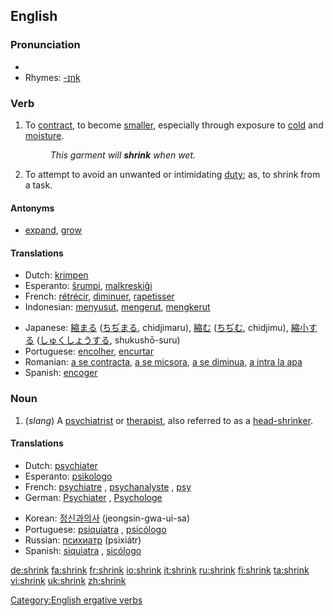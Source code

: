 ==English==

===Pronunciation===
*{{IPA|/'ʃɻɪɳk/}}
*Rhymes: [[Rhymes:English:-ɪŋk|-ɪŋk]]

===Verb===
{{en-verb|shrinks|shrinking|shrank|shrunk}}

#To [[contract]], to become [[smaller]], especially through exposure to [[cold]] and [[moisture]].
#:''This garment will '''shrink''' when wet.''
#To attempt to avoid an unwanted or intimidating [[duty]]; as, to shrink from a task.

====Antonyms====
*[[expand]], [[grow]]

====Translations====
{{top}}
*Dutch: [[krimpen]]
*Esperanto: [[ŝrumpi]], [[malkreskiĝi]]
*French: [[rétrécir]], [[diminuer]], [[rapetisser]]
*Indonesian: [[susut|menyusut]], [[kerut|mengerut]], [[kerut|mengkerut]]
{{mid}}
*Japanese: [[縮まる]] ([[ちぢまる]], chidjimaru), [[縮む]] ([[ちぢむ]], chidjimu), [[縮小]]する ([[しゅくしょう]]する, shukushō-suru)
*Portuguese: [[encolher]], [[encurtar]]
*Romanian: [[a se contracta]], [[a se micsora]], [[a se diminua]], [[a intra la apa]]
*Spanish: [[encoger]]
{{bottom}}

===Noun===
{{en-noun}}
#(''slang'') A [[psychiatrist]] or [[therapist]], also referred to as a [[head-shrinker]].

====Translations====
{{top}}
*Dutch: [[psychiater]]
*Esperanto: [[psikologo]]
*French: [[psychiatre]] {{m}}, [[psychanalyste]] {{m}}, [[psy]] {{m}}
*German: [[Psychiater]] {{m}}, [[Psychologe]]
{{mid}}
*Korean: [[정신과의사]] (jeongsin-gwa-ui-sa)
*Portuguese: [[psiquiatra]] {{mf}}, [[psicólogo]] {{m}}
*Russian: [[психиатр]] (psixiátr) {{m}}
*Spanish: [[siquiatra]] {{mf}}, [[sicólogo]] {{m}}
{{bottom}}

[[Category:English ergative verbs]]

[[de:shrink]]
[[fa:shrink]]
[[fr:shrink]]
[[io:shrink]]
[[it:shrink]]
[[ru:shrink]]
[[fi:shrink]]
[[ta:shrink]]
[[vi:shrink]]
[[uk:shrink]]
[[zh:shrink]]